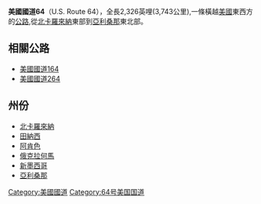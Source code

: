 {{Copy edit|time=2022-01-03T02:09:10+00:00}}
{{Unreferenced|time=2022-01-03T02:09:10+00:00}}
'''美國國道64'''（U.S. Route 64），全長2,326英哩(3,743公里),一條橫越[[美國|美國]]東西方的[[公路|公路]],從[[北卡羅來納|北卡羅來納]]東部到[[亞利桑那|亞利桑那]]東北部。

==相關公路== 
*[[美國國道164|美國國道164]]
*[[美國國道264|美國國道264]]

==州份==
* [[北卡羅來納|北卡羅來納]]
* [[田納西|田納西]]
* [[阿肯色|阿肯色]]
* [[俄克拉何馬|俄克拉何馬]]
* [[新墨西哥|新墨西哥]]
* [[亞利桑那|亞利桑那]]

{{美国国道}}
[[Category:美國國道|Category:美國國道]]
[[Category:64号美国国道|Category:64号美国国道]]